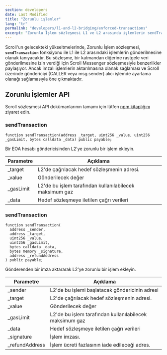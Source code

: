 ```yaml
---
section: developers
date: Last Modified
title: "Zorunlu işlemler"
lang: "tr"
permalink: "developers/l1-and-l2-bridging/enforced-transactions"
excerpt: "Zorunlu İşlem sözleşmesi L1 ve L2 arasında işlemlerin sendTransaction fonksiyonu ile gönderilmesini sağlar."
---
```



Scroll'un gelecekteki yükseltmelerinde, Zorunlu İşlem sözleşmesi, **`sendTransaction`** fonksiyonu ile L1 ile L2 arasındaki işlemlerin gönderilmesine olanak tanıyacaktır. Bu sözleşme, bir katmandan diğerine rastgele veri gönderilmesine izin verdiği için Scroll Messenger sözleşmesiyle benzerlikler paylaşıyor. Ancak imzalı işlemlerin aktarılmasına olanak sağlaması ve Scroll üzerinde göndericiyi (CALLER veya msg.sender) alıcı işlemde ayarlama olanağı sağlamasıyla öne çıkmaktadır.

## Zorunlu İşlemler API

Scroll sözleşmesi API dokümanlarının tamamı için lütfen [npm kitaplığını](https://www.npmjs.com/package/@scroll-tech/contracts?activeTab=code) ziyaret edin.

### sendTransaction

```solidity
function sendTransaction(address _target, uint256 _value, uint256 _gasLimit, bytes calldata _data) public payable;
```

Bir EOA hesabı göndericisinden L2'ye zorunlu bir işlem ekleyin.

| Parametre  | Açıklama                                                   |
| ---------- | ---------------------------------------------------------- |
| \_target   | L2'de çağrılacak hedef sözleşmenin adresi.                 |
| \_value    | Gönderilecek değer                                         |
| \_gasLimit | L2'de bu işlem tarafından kullanılabilecek maksimum gaz    |
| \_data     | Hedef sözleşmeye iletilen çağrı verileri                   |

### sendTransaction

```solidity
function sendTransaction(
  address _sender,
  address _target,
  uint256 _value,
  uint256 _gasLimit,
  bytes calldata _data,
  bytes memory _signature,
  address _refundAddress
) public payable;
```

Gönderenden bir imza aktararak L2'ye zorunlu bir işlem ekleyin.

| Parametre       | Açıklama                                                        |
| --------------- | --------------------------------------------------------------- |
| \_sender        | L2'de bu işlemi başlatacak göndericinin adresi                  |
| \_target        | L2'de çağrılacak hedef sözleşmenin adresi.                      |
| \_value         | Gönderilecek değer                                              |
| \_gasLimit      | L2'de bu işlem tarafından kullanılabilecek maksimum gaz         |
| \_data          | Hedef sözleşmeye iletilen çağrı verileri                        |
| \_signature     | İşlem imzası.                                                   |
| \_refundAddress | İşlem ücreti fazlasının iade edileceği adres.                   |
